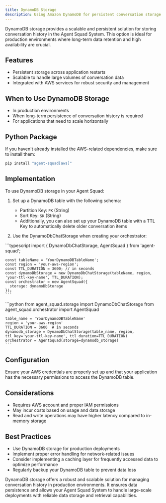 ```yaml
---
title: DynamoDB Storage
description: Using Amazon DynamoDB for persistent conversation storage in the Agent Squad System
---
```


DynamoDB storage provides a scalable and persistent solution for storing conversation history in the Agent Squad System. This option is ideal for production environments where long-term data retention and high availability are crucial.

## Features

- Persistent storage across application restarts
- Scalable to handle large volumes of conversation data
- Integrated with AWS services for robust security and management

## When to Use DynamoDB Storage

- In production environments
- When long-term persistence of conversation history is required
- For applications that need to scale horizontally

## Python Package

If you haven't already installed the AWS-related dependencies, make sure to install them:

```bash
pip install "agent-squad[aws]"
```

## Implementation

To use DynamoDB storage in your Agent Squad:

1. Set up a DynamoDB table with the following schema:
   - Partition Key: `PK` (String)
   - Sort Key: `SK` (String)
   - Additionally, you can also set up your DynamoDB table with a TTL Key to automatically delete older conversation items

2. Use the DynamoDbChatStorage when creating your orchestrator:


<Tabs syncKey="runtime">
  <TabItem label="TypeScript" icon="seti:typescript" color="blue">
    ```typescript
    import { DynamoDbChatStorage, AgentSquad } from 'agent-squad';

    const tableName = 'YourDynamoDBTableName';
    const region = 'your-aws-region';
    const TTL_DURATION = 3600; // in seconds
    const dynamoDbStorage = new DynamoDbChatStorage(tableName, region, 'your-ttl-key-name', TTL_DURATION);
    const orchestrator = new AgentSquad({
      storage: dynamoDbStorage
    });
    ```
  </TabItem>
  <TabItem label="Python" icon="seti:python">
    ```python
    from agent_squad.storage import DynamoDbChatStorage
    from agent_squad.orchestrator import AgentSquad

    table_name = 'YourDynamoDBTableName'
    region = 'your-aws-region'
    TTL_DURATION = 3600  # in seconds
    dynamodb_storage = DynamoDbChatStorage(table_name, region, ttl_key='your-ttl-key-name', ttl_duration=TTL_DURATION)
    orchestrator = AgentSquad(storage=dynamodb_storage)
    ```
  </TabItem>
</Tabs>

## Configuration

Ensure your AWS credentials are properly set up and that your application has the necessary permissions to access the DynamoDB table.

## Considerations

- Requires AWS account and proper IAM permissions
- May incur costs based on usage and data storage
- Read and write operations may have higher latency compared to in-memory storage

## Best Practices

- Use DynamoDB storage for production deployments
- Implement proper error handling for network-related issues
- Consider implementing a caching layer for frequently accessed data to optimize performance
- Regularly backup your DynamoDB table to prevent data loss

DynamoDB storage offers a robust and scalable solution for managing conversation history in production environments. It ensures data persistence and allows your Agent Squad System to handle large-scale deployments with reliable data storage and retrieval capabilities.